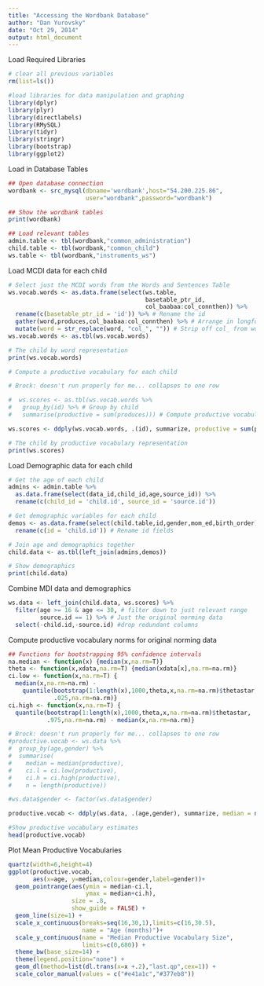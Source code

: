 ```yaml
---
title: "Accessing the Wordbank Database"
author: "Dan Yurovsky"
date: "Oct 29, 2014"
output: html_document
---
```

  
  Load Required Libraries
```r
# clear all previous variables
rm(list=ls())

#load libraries for data manipulation and graphing
library(dplyr)
library(plyr)
library(directlabels)
library(RMySQL)
library(tidyr)
library(stringr)
library(bootstrap)
library(ggplot2)
```

Load in Database Tables
```r
## Open database connection
wordbank <- src_mysql(dbname='wordbank',host="54.200.225.86", 
                      user="wordbank",password="wordbank")

## Show the wordbank tables
print(wordbank)

## Load relevant tables
admin.table <- tbl(wordbank,"common_administration")
child.table <- tbl(wordbank,"common_child")
ws.table <- tbl(wordbank,"instruments_ws")
```

Load MCDI data for each child
```r
# Select just the MCDI words from the Words and Sentences Table
ws.vocab.words <- as.data.frame(select(ws.table,
                                       basetable_ptr_id,
                                       col_baabaa:col_connthen)) %>%
  rename(c(basetable_ptr_id = 'id')) %>% # Rename the id
  gather(word,produces,col_baabaa:col_connthen) %>% # Arrange in longform
  mutate(word = str_replace(word, "col_", "")) # Strip off col_ from words
ws.vocab.words <- as.tbl(ws.vocab.words)

# The child by word representation
print(ws.vocab.words)

# Compute a productive vocabulary for each child

# Brock: doesn't run properly for me... collapses to one row

#  ws.scores <- as.tbl(ws.vocab.words %>%
#   group_by(id) %>% # Group by child
#   summarise(productive = sum(produces))) # Compute productive vocabulary

ws.scores <- ddply(ws.vocab.words, .(id), summarize, productive = sum(produces))

# The child by productive vocabulary representation
print(ws.scores)
```

Load Demographic data for each child
```r
# Get the age of each child
admins <- admin.table %>%
  as.data.frame(select(data_id,child_id,age,source_id)) %>%
  rename(c(child_id = 'child.id', source_id = 'source.id'))

# Get demographic variables for each child
demos <- as.data.frame(select(child.table,id,gender,mom_ed,birth_order)) %>%
  rename(c(id = 'child.id')) # Rename id fields

# Join age and demographics together
child.data <- as.tbl(left_join(admins,demos))

# Show demographics
print(child.data)
```

Combine MDI data and demographics
```r
ws.data <- left_join(child.data, ws.scores) %>%
  filter(age >= 16 & age <= 30, # filter down to just relevant range
         source.id == 1) %>% # Just the original norming data
  select(-child.id,-source.id) #drop redundant columns
```

Compute productive vocabulary norms for original norming data
```r
## Functions for bootstrapping 95% confidence intervals
na.median <- function(x) {median(x,na.rm=T)}
theta <- function(x,xdata,na.rm=T) {median(xdata[x],na.rm=na.rm)}
ci.low <- function(x,na.rm=T) {
  median(x,na.rm=na.rm) - 
    quantile(bootstrap(1:length(x),1000,theta,x,na.rm=na.rm)$thetastar,
             .025,na.rm=na.rm)}
ci.high <- function(x,na.rm=T) {
  quantile(bootstrap(1:length(x),1000,theta,x,na.rm=na.rm)$thetastar,
           .975,na.rm=na.rm) - median(x,na.rm=na.rm)}

# Brock: doesn't run properly for me... collapses to one row
#productive.vocab <- ws.data %>%
#  group_by(age,gender) %>%
#  summarise(
#    median = median(productive),
#    ci.l = ci.low(productive),
#    ci.h = ci.high(productive),
#    n = length(productive))

#ws.data$gender <- factor(ws.data$gender)

productive.vocab <- ddply(ws.data, .(age,gender), summarize, median = na.median(productive), ci.l = ci.low(productive), ci.h = ci.high(productive), n = length(productive))

#Show productive vocabulary estimates
head(productive.vocab)
```

Plot Mean Productive Vocabularies
```r
quartz(width=6,height=4)
ggplot(productive.vocab,
       aes(x=age, y=median,colour=gender,label=gender))+
  geom_pointrange(aes(ymin = median-ci.l,
                      ymax = median+ci.h),
                  size = .8,
                  show_guide = FALSE) +
  geom_line(size=1) +
  scale_x_continuous(breaks=seq(16,30,1),limits=c(16,30.5),
                     name = "Age (months)")+
  scale_y_continuous(name = "Median Productive Vocabulary Size",
                     limits=c(0,680)) +
  theme_bw(base_size=14) +
  theme(legend.position="none") +
  geom_dl(method=list(dl.trans(x=x +.2),"last.qp",cex=1)) +
  scale_color_manual(values = c("#e41a1c","#377eb8"))
```
